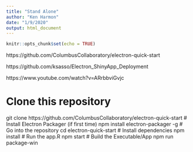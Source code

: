 ```yaml
---
title: "Stand Alone"
author: "Ken Harmon"
date: "1/9/2020"
output: html_document
---
```


```r
knitr::opts_chunk$set(echo = TRUE)
```


https://github.com/ColumbusCollaboratory/electron-quick-start

https://github.com/ksasso/Electron_ShinyApp_Deployment

https://www.youtube.com/watch?v=ARrbbviGvjc


# Clone this repository
git clone https://github.com/ColumbusCollaboratory/electron-quick-start
# Install Electron Packager (if first time)
npm install electron-packager -g 
# Go into the repository
cd electron-quick-start
# Install dependencies
npm install
# Run the app.R
npm start
# Build the Executable/App
npm run package-win
